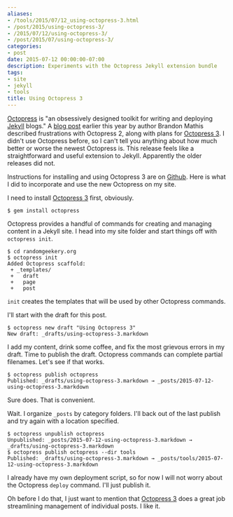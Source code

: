 ```yaml
---
aliases:
- /tools/2015/07/12_using-octopress-3.html
- /post/2015/using-octopress-3/
- /2015/07/12/using-octopress-3/
- /post/2015/07/using-octopress-3/
categories:
- post
date: 2015-07-12 00:00:00-07:00
description: Experiments with the Octopress Jekyll extension bundle
tags:
- site
- jekyll
- tools
title: Using Octopress 3
---
```


[Octopress]: http://octopress.org/
[Jekyll]: http://jekyllrb.com/
[blog post]: http://octopress.org/2015/01/15/octopress-3.0-is-coming/
[Octopress 3]: https://github.com/octopress/octopress
[Github]: https://github.com/octopress/octopress

[Octopress][] is "an obsessively designed toolkit for writing and deploying [Jekyll][] blogs."
A [blog post][] earlier this year by author Brandon Mathis described frustrations with
Octopress 2, along with plans for [Octopress 3][]. I didn't use Octopress before, so I can't 
tell you anything about how much better or worse the newest Octopress is. This release
feels like a straightforward and useful extension to Jekyll. Apparently the older releases
did not.

Instructions for installing and using Octopress 3 are on [Github][]. Here is what I did to 
incorporate and use the new Octopress on my site.

I need to install [Octopress 3][] first, obviously.

    $ gem install octopress

Octopress provides a handful of commands for creating and managing content in a Jekyll
site. I head into my site folder and start things off with `octopress init`.

    $ cd randomgeekery.org
    $ octopress init
    Added Octopress scaffold:
     + _templates/
     +   draft
     +   page
     +   post

`init` creates the templates that will be used by other Octopress commands.

I'll start with the draft for this post.

    $ octopress new draft "Using Octopress 3"
    New draft: _drafts/using-octopress-3.markdown

I add my content, drink some coffee, and fix the most grievous errors in my draft. Time to publish
the draft. Octopress commands can complete partial filenames. Let's see if that works.

    $ octopress publish octopress
    Published: _drafts/using-octopress-3.markdown → _posts/2015-07-12-using-octopress-3.markdown

Sure does. That is convenient.

Wait. I organize `_posts` by category folders. I'll back out of the last publish and try again
with a location specified.

    $ octopress unpublish octopress
    Unpublished: _posts/2015-07-12-using-octopress-3.markdown → _drafts/using-octopress-3.markdown
    $ octopress publish octopress --dir tools
    Published: _drafts/using-octopress-3.markdown → _posts/tools/2015-07-12-using-octopress-3.markdown

I already have my own deployment script, so for now I will not worry about the Octopress `deploy` command.
I'll just publish it.

Oh before I do that, I just want to mention that [Octopress 3][] does a
great job streamlining management of individual posts. I like it.
